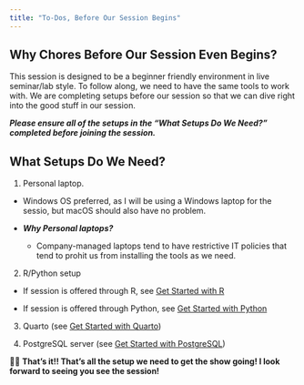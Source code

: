 ```yaml
---
title: "To-Dos, Before Our Session Begins"
---
```


## Why Chores Before Our Session Even Begins?

This session is designed to be a beginner friendly environment in live seminar/lab style. To follow along, we need to have the same tools to work with. We are completing setups before our session so that we can dive right into the good stuff in our session. 

***Please ensure all of the setups in the "What Setups Do We Need?" completed before joining the session.***

## What Setups Do We Need? 

1. Personal laptop.

  - Windows OS preferred, as I will be using a Windows laptop for the sessio, but macOS should also have no problem.

  - ***Why Personal laptops?***
    
    - Company-managed laptops tend to have restrictive IT policies that tend to prohit us from installing the tools as we need.

2. R/Python setup

  - If session is offered through R, see [Get Started with R](Setup-R.qmd)

  - If session is offered through Python, see [Get Started with Python](Setup-python.qmd)

3. Quarto (see [Get Started with Quarto](Setup-quarto.qmd))

4. PostgreSQL server (see [Get Started with PostgreSQL](Setup-postgreSQL.qmd)) 

🎉🎉 **That's it!! That's all the setup we need to get the show going! I look forward to seeing you see the session!**